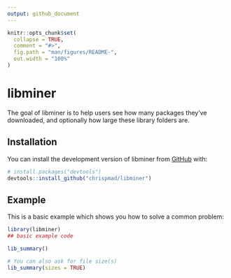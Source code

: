 ```yaml
---
output: github_document
---
```


<!-- README.md is generated from README.Rmd. Please edit that file -->

```r
knitr::opts_chunk$set(
  collapse = TRUE,
  comment = "#>",
  fig.path = "man/figures/README-",
  out.width = "100%"
)
```

# libminer

<!-- badges: start -->
<!-- badges: end -->

The goal of libminer is to help users see how many packages they've downloaded, and optionally how large these library folders are.

## Installation

You can install the development version of libminer from [GitHub](https://github.com/) with:

``` r
# install.packages("devtools")
devtools::install_github("chrispmad/libminer")
```

## Example

This is a basic example which shows you how to solve a common problem:

```r
library(libminer)
## basic example code

lib_summary()

# You can also ask for file size(s)
lib_summary(sizes = TRUE)
```
